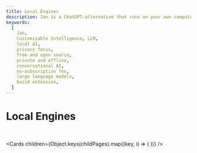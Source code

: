 ```yaml
---
title: Local Engines
description: Jan is a ChatGPT-alternative that runs on your own computer, with a local API server.
keywords:
  [
    Jan,
    Customizable Intelligence, LLM,
    local AI,
    privacy focus,
    free and open source,
    private and offline,
    conversational AI,
    no-subscription fee,
    large language models,
    build extension,
  ]
---
```




# Local Engines

<br/>

<Cards
  children={Object.keys(childPages).map((key, i) => (
    <Card
      key={i}
      title={childPages[key].title}
      href={childPages[key].href}
    />
  ))}
/>